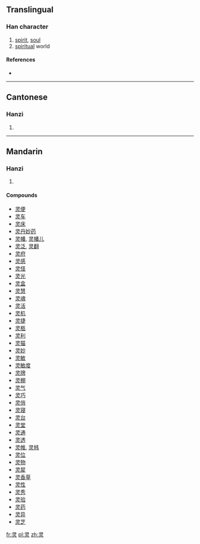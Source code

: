 {{also|靈}}
==Translingual==

===Han character===
{{Han char|rn=86|rad=火|as=03|sn=7|four=|canj=尸一火 (SMF)|ids=[[彐]]+[[火]]}}

# [[spirit]], [[soul]]
# [[spiritual]] world

====References====
* {{Han ref|kx=0666.080|dkj=18868|dj=1075.130|hdz=32190.030|uh=7075|ud=28789}}

----

==Cantonese==

===Hanzi===
{{yue-hanzi|jyut=|y=ling4|tra=靈}}

# {{defn|Cantonese|sort=火03}}

----

==Mandarin==

===Hanzi===
{{cmn-hanzi|tra=靈|pin=[[líng]] ([[ling2]])|wg=ling<sup>2</sup>}}

# {{defn|Mandarin|sort=火03}}

====Compounds====
* [[灵便]]
* [[灵车]]
* [[灵床]]
* [[灵丹妙药]]
* [[灵幡]], [[灵幡儿]]
* [[灵泛]], [[灵翻]]
* [[灵府]]
* [[灵感]]
* [[灵怪]]
* [[灵光]]
* [[灵盒]]
* [[灵慧]]
* [[灵魂]]
* [[灵活]]
* [[灵机]]
* [[灵捷]]
* [[灵柩]]
* [[灵利]]
* [[灵猫]]
* [[灵妙]]
* [[灵敏]]
* [[灵敏度]]
* [[灵牌]]
* [[灵棚]]
* [[灵气]]
* [[灵巧]]
* [[灵俏]]
* [[灵寝]]
* [[灵台]]
* [[灵堂]]
* [[灵通]]
* [[灵透]]
* [[灵帷]], [[灵帏]]
* [[灵位]]
* [[灵物]]
* [[灵犀]]
* [[灵香草]]
* [[灵性]]
* [[灵秀]]
* [[灵验]]
* [[灵药]]
* [[灵异]]
* [[灵芝]]

[[fr:灵]]
[[pl:灵]]
[[zh:灵]]